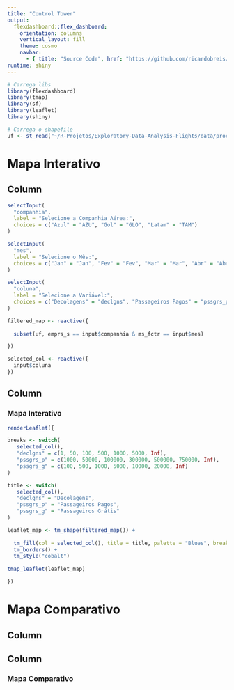 ```yaml
---
title: "Control Tower"
output: 
  flexdashboard::flex_dashboard:
    orientation: columns
    vertical_layout: fill
    theme: cosmo
    navbar:
      - { title: "Source Code", href: "https://github.com/ricardobreis/Exploratory-Data-Analysis-Flights", align: right, icon: "fa-github" }
runtime: shiny
---
```


```r
# Carrega libs
library(flexdashboard)
library(tmap)
library(sf)
library(leaflet)
library(shiny)

# Carrega o shapefile
uf <- st_read("~/R-Projetos/Exploratory-Data-Analysis-Flights/data/processed/uf_aereas_shp.shp")
```

Mapa Interativo {data-icon="fa-globe-americas"}
=======================================================================

Column {data-width=300 .sidebar}
-----------------------------------------------------------------------

```r
selectInput(
  "companhia",
  label = "Selecione a Companhia Aérea:",
  choices = c("Azul" = "AZU", "Gol" = "GLO", "Latam" = "TAM")
)

selectInput(
  "mes",
  label = "Selecione o Mês:",
  choices = c("Jan" = "Jan", "Fev" = "Fev", "Mar" = "Mar", "Abr" = "Abr", "Mai" = "Mai", "Jun" = "Jun", "Jul" = "Jul")
)

selectInput(
  "coluna",
  label = "Selecione a Variável:",
  choices = c("Decolagens" = "declgns", "Passageiros Pagos" = "pssgrs_p", "Passageiros Grátis" = "pssgrs_g")
)

filtered_map <- reactive({
  
  subset(uf, emprs_s == input$companhia & ms_fctr == input$mes)

})

selected_col <- reactive({
  input$coluna
})

```

Column {data-width=700}
-----------------------------------------------------------------------

### Mapa Interativo

```r

renderLeaflet({

breaks <- switch( 
   selected_col(), 
   "declgns" = c(1, 50, 100, 500, 1000, 5000, Inf), 
   "pssgrs_p" = c(1000, 50000, 100000, 300000, 500000, 750000, Inf),
   "pssgrs_g" = c(100, 500, 1000, 5000, 10000, 20000, Inf)
) 

title <- switch( 
   selected_col(), 
   "declgns" = "Decolagens", 
   "pssgrs_p" = "Passageiros Pagos",
   "pssgrs_g" = "Passageiros Grátis"
)

leaflet_map <- tm_shape(filtered_map()) +
  
  tm_fill(col = selected_col(), title = title, palette = "Blues", breaks = breaks, id = "nam_stt") +
  tm_borders() +
  tm_style("cobalt")
  
tmap_leaflet(leaflet_map)

})

```

Mapa Comparativo {data-icon="fa-map-marked-alt"}
=======================================================================

Column {data-width=300 .sidebar}
-----------------------------------------------------------------------

Column {data-width=700}
-----------------------------------------------------------------------

### Mapa Comparativo
